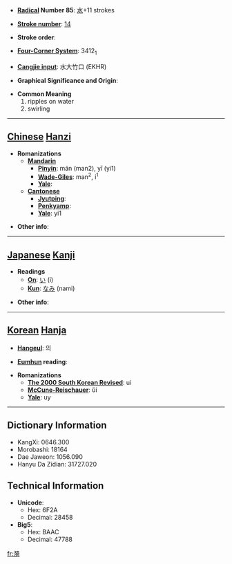 * '''[[Wiktionary:Chinese radical index| Radical]] Number 85''': [[Wiktionary:Chinese radical index 水|水]]+11 strokes

* '''[[Wiktionary:Chinese total strokes index|Stroke number]]''': [[Wiktionary:Chinese total strokes index 14|14]]

* '''Stroke order''': 

* '''[[Wiktionary:Chinese four corner index|Four-Corner System]]''': 3412<sub>1</sub>

* '''[[Wiktionary:Chinese Cangjie index|Cangjie input]]''': 水大竹口 (EKHR)

* '''Graphical Significance and Origin''': 

* '''Common Meaning'''
*#ripples on water
*# swirling


----

== [[Chinese]] [[Hanzi]] ==

* '''Romanizations'''
** '''[[Mandarin]]'''
*** '''[[Pinyin]]''': mán (man2), yī (yi1)
*** '''[[Wade-Giles]]''': man<sup>2</sup>, i<sup>1</sup>
*** '''[[Yale]]''': 
** '''[[Cantonese]]'''
*** '''[[Jyutping]]''':
*** '''[[Penkyamp]]''': 
*** '''[[Yale]]''': yi1

* '''Other info''': 

----

== [[Japanese]] [[Kanji]] ==

* '''Readings'''
** '''[[On]]''': [[い]] (i)
** '''[[Kun]]''': [[なみ]] (nami)

* '''Other info''':  

----

== [[Korean]] [[Hanja]] ==

* '''[[Hangeul]]''': 의

* '''[[Eumhun]] reading''': 

* '''Romanizations'''
** '''[[The 2000 South Korean Revised Romanization|The 2000 South Korean Revised]]''': ui
** '''[[McCune-Reischauer]]''': ŭi
** '''[[Yale]]''': uy

----

== Dictionary Information ==

* KangXi: 0646.300
* Morobashi: 18164
* Dae Jaweon: 1056.090
* Hanyu Da Zidian: 31727.020

== Technical Information ==

* '''Unicode''':
** Hex: 6F2A
** Decimal: 28458
* '''Big5''':
** Hex: BAAC
** Decimal: 47788

[[fr:漪]]